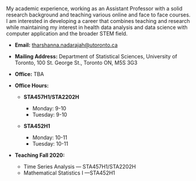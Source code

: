 My academic experience, working as an Assistant Professor with a solid research background and
teaching various online and face to face courses. I am interested in developing a career that combines teaching and
research while maintaining my interest in health data analysis and data science with computer application and the broader STEM field.

- **Email:** tharshanna.nadarajah@utoronto.ca

- **Mailing Address:** Department of Statistical Sciences, University of Toronto, 100 St. George St., Toronto ON, M5S 3G3

- **Office:** TBA

- **Office Hours:**
    - **STA457H1/STA2202H**
        - Monday: 9-10
        - Tuesday: 9-10

    - **STA452H1**
        - Monday: 10-11
        - Tuesday: 10-11

- **Teaching Fall 2020:**
    - Time Series Analysis  — STA457H1/STA2202H
    - Mathematical Statistics I —STA452H1